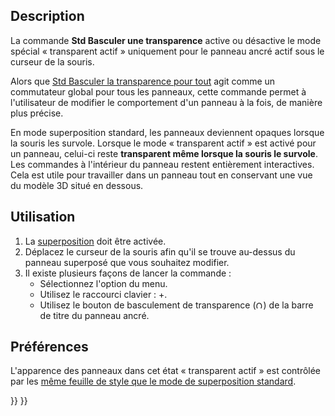 <languages/>

{{Docnav/fr
|[[Std_DockOverlayToggle/fr|Basculer une superposition]]
|[[Std_DockOverlayMouseTransparent/fr|Panneaux non interactifs]]
|[[Std_View_Menu/fr|Menu Affichage]]
|IconL=
|IconR=
|IconC=Freecad.svg
}}

{{GuiCommand/fr
|Name=Std DockOverlayToggleTransparent
|Name/fr=Std Basculer une transparence
|MenuLocation=Affichage → Superposition des panneaux ancrables → Activer/désactiver le mode transparent
|Workbenches=Tous
|Shortcut={{KEY|SHIFT}}+{{KEY|F3}}
|Version=1.0
|SeeAlso=[[Std_DockOverlayTransparentAll/fr|Std Basculer la transparence pour tout]], [[Std_DockOverlayToggle/fr|Std Basculer une superposition]], [[Std_DockOverlayAll/fr|Std Basculer la superposition pour tout]]
}}

==Description==

La commande '''Std Basculer une transparence''' active ou désactive le mode spécial « transparent actif » uniquement pour le panneau ancré actif sous le curseur de la souris.

Alors que [[Std_DockOverlayTransparentAll/fr|Std Basculer la transparence pour tout]] agit comme un commutateur global pour tous les panneaux, cette commande permet à l'utilisateur de modifier le comportement d'un panneau à la fois, de manière plus précise.

En mode superposition standard, les panneaux deviennent opaques lorsque la souris les survole. Lorsque le mode « transparent actif » est activé pour un panneau, celui-ci reste '''transparent même lorsque la souris le survole'''. Les commandes à l'intérieur du panneau restent entièrement interactives. Cela est utile pour travailler dans un panneau tout en conservant une vue du modèle 3D situé en dessous.

<span id="Usage"></span>
==Utilisation==

# La [[Std_DockOverlayAll/fr|superposition]] doit être activée.
# Déplacez le curseur de la souris afin qu'il se trouve au-dessus du panneau superposé que vous souhaitez modifier.
# Il existe plusieurs façons de lancer la commande :
#* Sélectionnez l'option {{MenuCommand|Affichage → Superposition des panneaux ancrables → Activer/masquer le mode transparent}} du menu.
#* Utilisez le raccourci clavier : {{KEY|SHIFT}}+{{KEY|F3}}.
#* Utilisez le bouton de basculement de transparence ([[File:Overlay_Transparent.svg|12px]]) de la barre de titre du panneau ancré.

<span id="Preferences"></span>
==Préférences==

L'apparence des panneaux dans cet état « transparent actif » est contrôlée par les [[Std_DockOverlayAll/fr#Préférences|même feuille de style que le mode de superposition standard]].


{{Docnav/fr
|[[Std_DockOverlayToggle/fr|Basculer une superposition]]
|[[Std_DockOverlayMouseTransparent/fr|Panneaux non interactifs]]
|[[Std_View_Menu/fr|Menu Affichage]]
|IconL=
|IconR=
|IconC=Freecad.svg
}}

{{Std_Base_navi{{#translation:}}}}
{{Userdocnavi{{#translation:}}}}